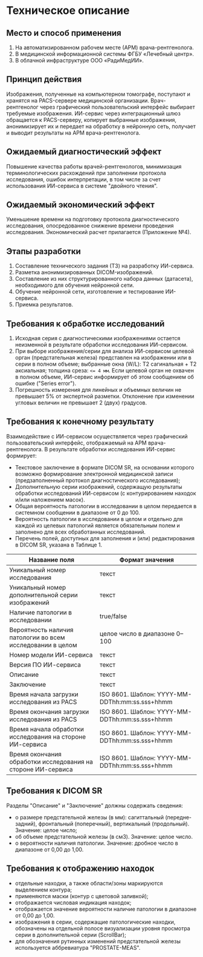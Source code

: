 # Техническое описание

## Место и способ применения

1. На автоматизированном рабочем месте (АРМ) врача-рентгенолога.
2. В медицинской информационной системы ФГБУ «Лечебный центр».
3. В облачной инфраструктуре ООО «РадиМедИИ».

## Принцип действия

Изображения, полученные на компьютерном томографе, поступают и хранятся на PACS-сервере медицинской организации. Врач-рентгенолог через графический пользовательский интерфейс выбирает требуемые изображения. ИИ-сервис через интеграционный шлюз обращается к PACS-серверу, копирует выбранные изображения, анонимизирует их и передает на обработку в нейронную сеть, получает и выводит результаты на АРМ врача-рентгенолога.

## Ожидаемый диагностический эффект 

Повышение качества работы врачей-рентгенологов, минимизация терминологических расхождений при заполнении протокола исследования, ошибок интерпретации, в том числе за счет использования ИИ-сервиса в системе "двойного чтения".

## Ожидаемый экономический эффект

Уменьшение времени на подготовку протокола диагностического исследования, опосредованное снижение времени проведения исследования. Экономический расчет прилагается (Приложение №4).

## Этапы разработки

1. Составление технического задания (ТЗ) на разработку ИИ-сервиса.
2. Разметка анонимизированных DICOM-изображений.
3. Составление из них структурированного набора данных (датасета), необходимого для обучения нейронной сети.
4. Обучение нейронной сети, изготовление и тестирование ИИ-сервиса.
5. Приемка результатов.

## Требования к обработке исследований

1. Исходная серия с диагностическими изображениями остается неизменной в результате обработки исследования ИИ-сервисом.
2. При выборе изображения/серии для анализа ИИ-сервисом целевой орган (предстательная железа) представлен на изображении или в серии в полном объеме; выбранные окна (W/L): T2 сагинальная + T2 аксиальная; толщина среза: `<= 4 мм`. Если целевой орган не охвачен в полном объеме, ИИ-сервис информирует об этом сообщением об ошибке ("Series error").
3. Погрешность измерения для линейных и объемных величин не превышает 5% от экспертной разметки. Отклонение при изменении угловых величин не превышает 2 (двух) градусов.

## Требования к конечному результату

Взаимодействие с ИИ-сервисом осуществляется через графический пользовательский интерфейс, отображаемый на АРМ врача-рентгенолога. В результате обработки исследования ИИ-сервис формирует:
-	Текстовое заключение в формате DICOM SR, на основании которого возможно формирование электронной медицинской записи (предзаполненный протокол диагностического исследования);
-	Дополнительную серии изображений, содержащую результаты обработки исследований ИИ-сервисом (с контурированием находок и/или наложением масок). 
-	Общая вероятность патологии в исследовании в целом передается в системном сообщении в диапазоне от 0 до 100. 
-	Вероятность патологии в исследовании в целом и отдельно для каждой из целевых патологий является обязательным полем и заполнено для всех обработанных исследований.
-	Перечень полей, доступных для заполнения и (или) редактирования в DICOM SR, указана в Таблице 1.

| Название поля                                          | Формат значения                                        |
|-------------------------------------------------------|------------------------------------------------------|
| Уникальный номер исследования                        | текст                                               |
| Уникальный номер дополнительной серии изображений    | текст                                               |
| Наличие патологии в исследовании                    | true/false                                          |
| Вероятность наличия патологии во всем исследовании в целом | целое число в диапазоне 0–100                      |
| Номер модели ИИ-сервиса                             | текст                                               |
| Версия ПО ИИ-сервиса                                | текст                                               |
| Описание                                            | текст                                               |
| Заключение                                          | текст                                               |
| Время начала загрузки исследования из PACS          | ISO 8601. Шаблон: YYYY-MM-DDThh:mm:ss.sss+hhmm    |
| Время окончания загрузки исследования из PACS       | ISO 8601. Шаблон: YYYY-MM-DDThh:mm:ss.sss+hhmm    |
| Время начала обработки исследования на стороне ИИ-сервиса | ISO 8601. Шаблон: YYYY-MM-DDThh:mm:ss.sss+hhmm    |
| Время окончания обработки исследования на стороне ИИ-сервиса | ISO 8601. Шаблон: YYYY-MM-DDThh:mm:ss.sss+hhmm    |

## Требования к DICOM SR

Разделы "Описание" и "Заключение" должны содержать сведения:
-	о размере предстательной железы (в мм): сагиттальный (передне-задний), фронтальный (поперечный), вертикальный (продольный). Значение: целое число;
-	об объеме предстательной железы (в см3). Значение: целое число.
-	о вероятности наличия патологии. Значение: дробное число в диапазоне от 0,00 до 1,00.

## Требования к отображению находок

-	отдельные находки, а также области/зоны маркируются выделением контура;
-	применяются маски (контур с цветовой заливкой);
-	отображается числовая индикация находок;
-	отображается значение вероятности наличие патологии в диапазоне от 0,00 до 1,00.
-	изображения в серии, содержащие патологические находки, обозначены на отдельной полосе визуализации уровня просмотра серии в дополнительной серии (ScrollBar);
-	для обозначения рутинных изменений предстательной железы используется аббревиатура "PROSTATE-MEAS".

